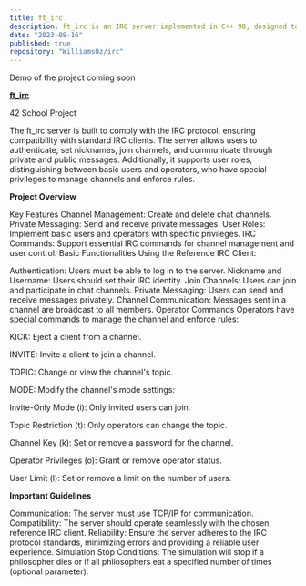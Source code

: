 ```yaml
---
title: ft_irc
description: ft_irc is an IRC server implemented in C++ 98, designed to handle the creation and deletion of chat channels. It supports sending and receiving private messages, managing user roles, and executing various IRC commands. This project showcases fundamental concepts of network programming and concurrency control in C++.
date: "2023-08-16"
published: true
repository: "WilliamsOz/irc"
---
```



Demo of the project coming soon

**<u>ft_irc</u>**

42 School Project

The ft_irc server is built to comply with the IRC protocol, ensuring compatibility with standard IRC clients. The server allows users to authenticate, set nicknames, join channels, and communicate through private and public messages. Additionally, it supports user roles, distinguishing between basic users and operators, who have special privileges to manage channels and enforce rules.

**Project Overview**

Key Features
Channel Management: Create and delete chat channels.
Private Messaging: Send and receive private messages.
User Roles: Implement basic users and operators with specific privileges.
IRC Commands: Support essential IRC commands for channel management and user control.
Basic Functionalities
Using the Reference IRC Client:

Authentication: Users must be able to log in to the server.
Nickname and Username: Users should set their IRC identity.
Join Channels: Users can join and participate in chat channels.
Private Messaging: Users can send and receive messages privately.
Channel Communication: Messages sent in a channel are broadcast to all members.
Operator Commands
Operators have special commands to manage the channel and enforce rules:

KICK: Eject a client from a channel.

INVITE: Invite a client to join a channel.

TOPIC: Change or view the channel's topic.

MODE: Modify the channel's mode settings:

Invite-Only Mode (i): Only invited users can join.

Topic Restriction (t): Only operators can change the topic.

Channel Key (k): Set or remove a password for the channel.

Operator Privileges (o): Grant or remove operator status.

User Limit (l): Set or remove a limit on the number of users.

**Important Guidelines**

Communication: The server must use TCP/IP for communication.
Compatibility: The server should operate seamlessly with the chosen reference IRC client.
Reliability: Ensure the server adheres to the IRC protocol standards, minimizing errors and providing a reliable user experience.
Simulation Stop Conditions: The simulation will stop if a philosopher dies or if all philosophers eat a specified number of times (optional parameter).